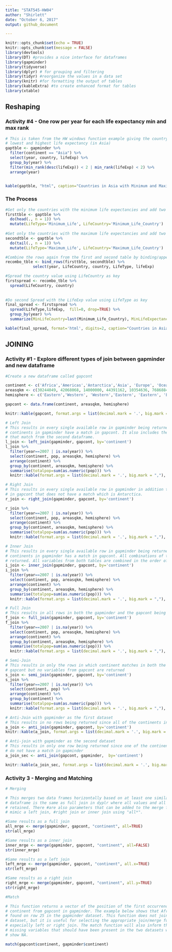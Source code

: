 ```yaml
---
title: "STAT545-HW04"
author: "Shirlett"
date: "October 6, 2017"
output: github_document

---
```


```r
knitr::opts_chunk$set(echo = TRUE)
knitr::opts_chunk$set(message = FALSE)
library(devtools)
library(DT) #provides a nice interface for dataframes
library(gapminder)
library(tidyverse)
library(dplyr) # for grouping and filtering
library(tidyr) #reorganize the values in a data set
library(knitr) #for formatting the output of tables
library(kableExtra) #to create enhanced format for tables
library(xtable)

```

## Reshaping
### Activity #4 - One row per year for each life expectancy min and max rank
```r

# This is taken from the HW windows function example giving the country with both the
# lowest and highest life expectancy (in Asia)
gaptble <- gapminder %>%
  filter(continent == "Asia") %>%
  select(year, country, lifeExp) %>%
  group_by(year) %>%
  filter(min_rank(desc(lifeExp)) < 2 | min_rank(lifeExp) < 2) %>% 
  arrange(year)


kable(gaptble, "html", caption="Countries in Asia with Minimum and Maximum Life Expectancy by Year - Long Format", format.args = list(decimal.mark = '.'), digits=2)


```



### The Process

```r
#Get only the countries with the minimum life expectancies and add two new columns
firsttble <- gaptble %>%
  do(head(., n = 1)) %>%
  mutate(LifeType='Minimum_Life', LifeCountry='Minimum_Life_Country') 
  
#Get only the countries with the maximum life expectancies and add two new columns
secondtble <- gaptble %>%
  do(tail(., n = 1)) %>%
  mutate(LifeType='Maximum_Life', LifeCountry='Maximum_Life_Country')

#Combine the rows again from the first and second table by binding/appending
recombo_tble <- bind_rows(firsttble, secondtble) %>%
            select(year, LifeCountry, country, LifeType, lifeExp)

#Spread the country value using LifeCountry as key
firstspread <- recombo_tble %>%
  spread(LifeCountry, country) 
  
 
#Do second Spread with the LifeExp value using LifeType as key 
final_spread <- firstspread %>%
  spread(LifeType,lifeExp,  fill=0, drop=TRUE) %>%
  group_by(year) %>%
  summarize(MinLifeCountry=last(Minimum_Life_Country), MinLifeExpectancy=last(Minimum_Life), MaxLifeCountry=first(Maximum_Life_Country),  MaxLifeExpectancy=first(Maximum_Life))  


```



```r
kable(final_spread, format='html', digits=2, caption="Countries in Asia with Minimum and Maximum Life Expectancy \nby Year - Wide Format")

```




## JOINING
### Activity #1 - Explore different types of join between gapminder and new dataframe
```r
#Create a new dataframe called gapcont

continent <- c('Africa','Americas','Antarctica','Asia', 'Europe', 'Oceania')
areasqkm <- c(30244049, 42068068, 14000000, 44391162, 10354636, 7686884)
hemisphere <- c('Eastern','Western', 'Western','Eastern', 'Eastern', 'Eastern')

gapcont <- data.frame(continent, areasqkm, hemisphere)

knitr::kable(gapcont, format.args = list(decimal.mark = '.', big.mark = ","),  digits=2, caption="GapCont Table showing Area and Hemisphere for all Continents")

# Left Join
# This results in every single available row in gapminder being returned since all 
# continents in gapminder have a match in gapcont. It also includes the variables
# that match from the second dataframe.
l_join <- left_join(gapminder, gapcont, by='continent')
l_join %>%
  filter(year==2007 | is.na(year)) %>%
  select(continent, pop, areasqkm, hemisphere) %>%
  arrange(continent) %>%
  group_by(continent, areasqkm, hemisphere) %>%
  summarise(totalpop=sum(as.numeric(pop))) %>%
  knitr::kable(format.args = list(decimal.mark = '.', big.mark = ","),  digits=2, caption="Left Join Result Summary")

# Right Join
# This results in every single available row in gapminder in addition to the one row 
# in gapcont that does not have a match which is Antarctica.
r_join <- right_join(gapminder, gapcont, by='continent') 

r_join %>%
  filter(year==2007 | is.na(year)) %>%
  select(continent, pop, areasqkm, hemisphere) %>%
  arrange(continent) %>%
  group_by(continent, areasqkm, hemisphere) %>%
  summarise(totalpop=sum(as.numeric(pop))) %>%
  knitr::kable(format.args = list(decimal.mark = '.', big.mark = ","),   digits=2, caption="Right Join Result Summary")

# Inner Join
# This results in every single available row in gapminder being returned since all 
# continents in gapminder has a match in gapcont. All combinations of the matches are 
# returned. All variables from both tables are combined in the order of the inner join # function.
i_join <- inner_join(gapminder, gapcont, by='continent')
i_join %>%
  filter(year==2007 | is.na(year)) %>%
  select(continent, pop, areasqkm, hemisphere) %>%
  arrange(continent) %>%
  group_by(continent, areasqkm, hemisphere) %>%
  summarise(totalpop=sum(as.numeric(pop))) %>%
  knitr::kable(format.args = list(decimal.mark = '.', big.mark = ","),  digits=2, caption="Inner Join Result Summary")

# Full Join
# This results in all rows in both the gapminder and the gapcont being returned even if # some columns are null
f_join <- full_join(gapminder, gapcont, by='continent')
f_join %>%
  filter(year==2007 | is.na(year)) %>%
  select(continent, pop, areasqkm, hemisphere) %>%
  arrange(continent) %>%
  group_by(continent, areasqkm, hemisphere) %>%
  summarise(totalpop=sum(as.numeric(pop))) %>%
  knitr::kable(format.args = list(decimal.mark = '.', big.mark = ","),   digits=2, caption= "Full Join Result Summary")

# Semi-Join
# This results in only the rows in which continent matches in both the gapminder and 
# gapcont but no variables from gapcont are returned
s_join <- semi_join(gapminder, gapcont, by='continent')
s_join %>%
  filter(year==2007 | is.na(year)) %>%
  select(continent, pop) %>%
  arrange(continent) %>%
  group_by(continent) %>%
  summarise(totalpop=sum(as.numeric(pop))) %>%
  knitr::kable(format.args = list(decimal.mark = '.', big.mark = ","),  digits=2, caption= "Semi Join Result Summary")

# Anti-Join with gapminder as the first dataset
# This results in no rows being returned since all of the continents in gapminder have # a match in gapcont
a_join <- anti_join(gapminder, gapcont, by='continent')
knitr::kable(a_join, format.args = list(decimal.mark = '.', big.mark = ","),  digits=2, caption="Anti Join Result Summary - Gapminder as First Dataframe")

# Anti-join with gapminder as the second dataset
# This results in only one row being returned since one of the continents in gapcont  
# do not have a match in gapminder
a_join_sec <- anti_join(gapcont, gapminder,  by='continent')

knitr::kable(a_join_sec, format.args = list(decimal.mark = '.', big.mark = ","),   digits=2, caption="Anti Join Result Summary - Gapminder as Second Dataframe")


```

### Activity 3 - Merging and Matching

```r
# Merging

# This merges two data frames horizontally based on at least one similar variable. The # result of doing a full merge of the gapminder dataset and the second gapcont 
# dataframe is the same as full join in dyplr where all values and all rows are 
# retained. There #are also parameters that can be added to the merge function to  
# mimic a left join, #right join or inner join using "all*".

#Same results as a full join
all_mrge <- merge(gapminder, gapcont, "continent", all=TRUE)
str(all_mrge)

#Same results as a inner join
inner_mrge <- merge(gapminder, gapcont, "continent", all=FALSE)
str(inner_mrge)

#Same results as a left join
left_mrge <- merge(gapminder, gapcont, "continent", all.x=TRUE)
str(left_mrge)

#Same results as a right join
right_mrge <- merge(gapminder, gapcont, "continent", all.y=TRUE)
str(right_mrge)


```

```r
#Match

# This function returns a vector of the position of the first occurrence of a 
# continent from gapcont in gapminder. The example below shows that Africa is first 
# found on row 25 in the gapminder dataset. This function does not join together a 
# dataset, but it is useful for selecting the appropriate join/merge function, 
# especially left or right join. The match function will also inform the user of any 
# missing variables that should have been present in the two datasets when results 
# show NA.

match(gapcont$continent, gapminder$continent)




```

